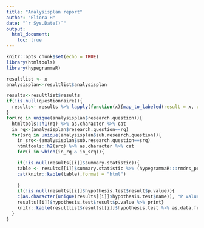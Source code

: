 ```yaml
---
title: "Analysisplan report"
author: "Eliora H"
date: "`r Sys.Date()`"
output:
  html_document:
    toc: true
---
```



```r
knitr::opts_chunk$set(echo = TRUE)
library(htmltools)
library(hypegrammaR)

```


```r
resultlist <- x
analysisplan<-resultlist$analysisplan

results<-resultlist$results
if(!is.null(questionnaire)){
  results<- results %>% lapply(function(x){map_to_labeled(result = x, questionnaire = questionnaire)})
}
for(rq in unique(analysisplan$research.question)){
  htmltools::h1(rq) %>% as.character %>% cat
  in_rq<-(analysisplan$research.question==rq)
  for(srq in unique(analysisplan$sub.research.question)){
    in_srq<-(analysisplan$sub.research.question==srq)
    htmltools::h2(srq) %>% as.character %>% cat
    for(i in which(in_rq & in_srq)){

    if(!is.null(results[[i]]$summary.statistic)){
    table <- results[[i]]$summary.statistic %>% (hypegrammaR:::rmdrs_pretty_summary_table_minimal)
    cat(knitr::kable(table),format = "html")
    
    }
    if(!is.null(results[[i]]$hypothesis.test$result$p.value)){
    c(as.character(unique(results[[i]]$hypothesis.test$name)), "P Value:") %>% cat
    results[[i]]$hypothesis.test$result$p.value %>% print}
    knitr::kable(resultlist$results[[i]]$hypothesis.test %>% as.data.frame,format="html")    }
  }
}

```


